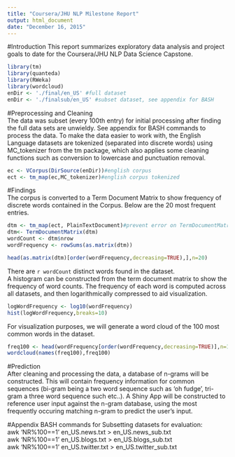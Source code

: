 ```yaml
---
title: "Coursera/JHU NLP Milestone Report"
output: html_document
date: "December 16, 2015"
---
```

#Introduction
This report summarizes exploratory data analysis and project goals to date for the Coursera/JHU NLP Data Science Capstone.  
```r
library(tm)
library(quanteda)
library(RWeka)
library(wordcloud)
enDir <- './final/en_US' #full dataset
enDir <- './finalsub/en_US' #subset dataset, see appendix for BASH
```
#Preprocessing and Cleaning  
The data was subset (every 100th entry) for initial processing after finding the full data sets are unwieldy.  See appendix for BASH commands to process the data.
To make the data easier to work with, the English Language datasets are tokenized (separated into discrete words) using MC_tokenizer from the tm package, which also applies some cleaning functions such as conversion to lowercase and punctuation removal.   
```r
ec <- VCorpus(DirSource(enDir))#english corpus
ect <- tm_map(ec,MC_tokenizer)#english corpus tokenized
```  
#Findings  
The corpus is converted to a Term Document Matrix to show frequency of discrete words contained in the Corpus.  Below are the 20 most frequent entries.  
```r
dtm <- tm_map(ect, PlainTextDocument)#prevent error on TermDocumentMatrix
dtm<- TermDocumentMatrix(dtm)
wordCount <- dtm$nrow
wordFrequency <- rowSums(as.matrix(dtm))
```  
```r
head(as.matrix(dtm)[order(wordFrequency,decreasing=TRUE),],n=20)
```  
There are `r wordCount` distinct words found in the dataset.  
A histogram can be constructed from the term document matrix to show the frequency of word counts.  The frequency of each word is computed across all datasets, and then logarithmically compressed to aid visualization.  
```r
logWordFrequency <- log10(wordFrequency)
hist(logWordFrequency,breaks=10)
```  
  
For visualization purposes, we will generate a word cloud of the 100 most common words in the dataset.  
```r
freq100 <- head(wordFrequency[order(wordFrequency,decreasing=TRUE)],n=100)
wordcloud(names(freq100),freq100)
```    
  
#Prediction  
After cleaning and processing the data, a database of n-grams will be constructed.  This will contain frequency information for common sequences (bi-gram being a two word sequence such as 'oh fudge', tri-gram a three word sequence such etc..). A Shiny App will be constructed to reference user input against the n-gram database, using the most frequently occuring matching n-gram to predict the user's input.  

#Appendix
BASH commands for Subsetting datasets for evaluation:  
awk 'NR%100==1' en_US.news.txt > en_US.news_sub.txt  
awk 'NR%100==1' en_US.blogs.txt > en_US.blogs_sub.txt  
awk 'NR%100==1' en_US.twitter.txt > en_US.twitter_sub.txt  

